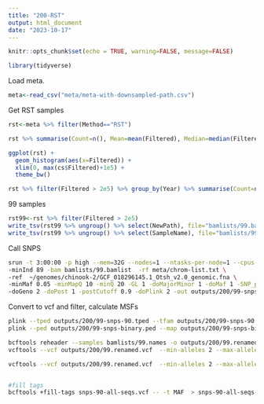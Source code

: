 ```yaml
---
title: "200-RST"
output: html_document
date: "2023-10-17"
---
```


```r
knitr::opts_chunk$set(echo = TRUE, warning=FALSE, message=FALSE)
```

```r
library(tidyverse)
```

Load meta.     
```r
meta<-read_csv("meta/meta-with-downsampled-path.csv")
```

Get RST samples    
```r
rst<-meta %>% filter(Method=="RST")

rst %>% summarise(Count=n(), Mean=mean(Filtered), Median=median(Filtered)) 
```

```r
ggplot(rst) +
  geom_histogram(aes(x=Filtered)) +
  xlim(0, max(cs$Filtered)+1e5) +
  theme_bw() 
```


```r
rst %>% filter(Filtered > 2e5) %>% group_by(Year) %>% summarise(Count=n(), Mean=mean(Filtered), Median=median(Filtered)) 
```

99 samples     

```r
rst99<-rst %>% filter(Filtered > 2e5) 
write_tsv(rst99 %>% ungroup() %>% select(NewPath), file="bamlists/99.bamlist", col_names = FALSE)
write_tsv(rst99 %>% ungroup() %>% select(SampleName), file="bamlists/99.names", col_names = FALSE)

```

Call SNPS

```sh
srun -t 3:00:00 -p high --mem=32G --nodes=1 --ntasks-per-node=1 --cpus-per-task=12 $HOME/angsd/angsd -nthreads 24 \
-minInd 89 -bam bamlists/99.bamlist  -rf meta/chrom-list.txt \
-ref  ~/genomes/chinook-2/GCF_018296145.1_Otsh_v2.0_genomic.fna \
-minMaf 0.05 -minMapQ 10 -minQ 20 -GL 1 -doMajorMinor 1 -doMaf 1 -SNP_pval 1e-6 \
-doGeno 2 -doPost 1 -postCutoff 0.9 -doPlink 2 -out outputs/200/99-snps-90 > outputs/200/99-snps.out 2> outputs/200/99-snps.err &
```


Convert to vcf and filter, calculate MSFs

```sh
plink --tped outputs/200/99-snps-90.tped --tfam outputs/200/99-snps-90.tfam --out outputs/200/99-snps-binary --recode --allow-extra-chr --noweb
plink --ped outputs/200/99-snps-binary.ped --map outputs/200/99-snps-binary.map --recode vcf --allow-extra-chr -out outputs/200/99-snps-samples-recode

bcftools reheader --samples bamlists/99.names -o outputs/200/99.renamed.vcf  outputs/200/99-snps-samples-recode.vcf  
vcftools --vcf outputs/200/99.renamed.vcf  --min-alleles 2 --max-alleles 2 --max-missing 0.4 --maf 0.05 --max-maf 0.4 --out outputs/200/99-renamed-filtered-05 --recode 

vcftools --vcf outputs/200/99.renamed.vcf  --min-alleles 2 --max-alleles 2 --max-missing 0.4 --maf 0.10 --max-maf 0.4 --out outputs/200/99-renamed-filtered-10 --recode 


#fill tags
bcftools +fill-tags snps-90-all-seqs.vcf -- -t MAF  > snps-90-all-seqs-maf.vcf

```